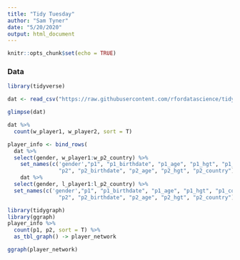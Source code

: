 ```yaml
---
title: "Tidy Tuesday"
author: "Sam Tyner"
date: "5/20/2020"
output: html_document
---
```


```r
knitr::opts_chunk$set(echo = TRUE)
```

### Data 


```r
library(tidyverse)

dat <- read_csv("https://raw.githubusercontent.com/rfordatascience/tidytuesday/master/data/2020/2020-05-19/vb_matches.csv")

glimpse(dat)
```


```r
dat %>% 
  count(w_player1, w_player2, sort = T)

player_info <- bind_rows(
  dat %>% 
  select(gender, w_player1:w_p2_country) %>% 
    set_names(c('gender',"p1", "p1_birthdate", "p1_age", "p1_hgt", "p1_country", 
                "p2", "p2_birthdate", "p2_age", "p2_hgt", "p2_country")), 
    dat %>% 
  select(gender, l_player1:l_p2_country) %>% 
  set_names(c('gender',"p1", "p1_birthdate", "p1_age", "p1_hgt", "p1_country", 
                "p2", "p2_birthdate", "p2_age", "p2_hgt", "p2_country")))

library(tidygraph)
library(ggraph)
player_info %>% 
  count(p1, p2, sort = T) %>% 
  as_tbl_graph() -> player_network

ggraph(player_network)
```


